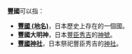 '''豐國'''可以指：
*'''[[豐國|豐國 (地名)]]'''，日本歷史上存在的一個國。
*'''豐國大明神'''，日本[[豐臣秀吉|豐臣秀吉]]的[[神號|神號]]。
*'''[[豐國神社|豐國神社]]'''，日本祭祀豐臣秀吉的[[神社|神社]]。
{{disambig|Cat=二字日本相關消歧義}}